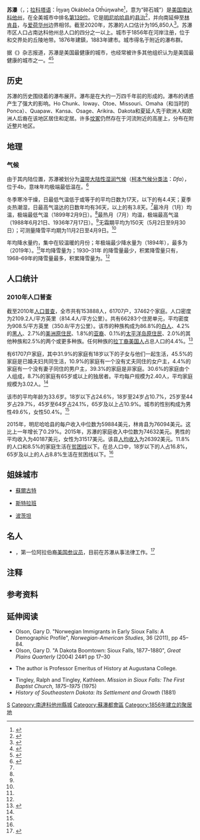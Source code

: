 {{Infobox settlement
|name                     = 苏瀑
|native_name              = {{lang|en|Sioux Falls}}
|other_name               = 
|settlement_type          = [[城市|城市]]
|image_skyline            = Downtown Sioux Falls in the evening.jpg
|image_size               = 300
|image_caption            = 苏瀑市区的街道
|image_flag               = Flag of Sioux Falls, South Dakota.svg
|image_seal               =
|image_shield             = 
|nickname                 = <br/>美國最佳小城市<br>Best Little City in America<br/>西部的皇后之城<br>Queen City of the West<br/>美利堅之心<br>The Heart of America
|motto                    = 
|image_map                = Minnehaha_County_South_Dakota_Incorporated_and_Unincorporated_areas_Sioux_Falls_Highlighted.svg
|mapsize                  = 250px
|map_caption              = 在南达科他州明尼哈哈县的位置
|mapsize1                 = 180px
|pushpin_map              = North America#USA
|pushpin_label_position   = 
|pushpin_label            = 苏瀑
|pushpin_map_alt          = 
|pushpin_relief           = yes
|pushpin_map_caption      = 在北美洲和美国的位置
|coordinates              = {{coord|43|32|11|N|96|43|54|W|region:US-SD|display=it}}
| subdivision_type = 国家
|subdivision_name         = {{flag|United States}}
|subdivision_type1        = [[美国的州|州]]
|subdivision_name1        = {{flag|South Dakota}}
|subdivision_type2        = [[南达科他州县级行政区列表|县]]
|subdivision_name2        = [[明尼哈哈县_(南达科他州)|明尼哈哈县]]（大部分）<br>[[林肯县_(南达科他州)|林肯县]]（小部分）
|established_title        = <!-- Settled -->
|established_date         = 
|leader_title             = [[市长|市长]]
|leader_name              = {{le|保罗·滕哈肯|Paul TenHaken}}
|unit_pref                = Imperial
|area_footnotes           = <ref name="CenPopGazetteer2019">{{cite web|title=2019 U.S. Gazetteer Files|url=https://www2.census.gov/geo/docs/maps-data/data/gazetteer/2019_Gazetteer/2019_gaz_place_46.txt|publisher=United States Census Bureau|access-date=2021-01-31}}</ref>
|area_magnitude           = 1 E9
|area_total_km2           = 206.24
|area_total_sq_mi         = 79.63
|area_land_km2            = 204.84
|area_land_sq_mi          = 79.09
|area_water_km2           = 1.41
|area_water_sq_mi         = 0.54
|elevation_footnotes      = <!--for references: use<ref> </ref>  tags-->
|elevation_m              = 448
|elevation_ft             = 1470
|population_footnotes     = <ref name="wwwcensusgov"/>
|population_total         = 153888
|population_as_of         = [[2010年美国人口普查|2010年]]
|population_rank          = 美国：[[按人口排列的美国城市列表|第139位]]
|pop_est_footnotes        = <ref name="USCensusEst2019"/>
|population_est           = 183793人
|pop_est_as_of            = 2019
|population_density_km2   = 897.26
|population_density_sq_mi = 2323.91
|population_urban         = 156,777（美国：{{le|按人口排列的美国城市市区列表|List of United States urban areas|第212位}}）
|population_metro         = 265,653（美国：[[按人口排列的美国都会区列表|第184位]]）
|timezone                 = [[北美中部时区|中部]]
|utc_offset               = −6
|timezone_DST             = [[北美中部时区|中部]]
|utc_offset_DST           = −5
|postal_code_type         = [[美国邮政编码|邮政编码]]
|postal_code              = {{collapsible list|title=邮政编码<ref>{{cite web|url=http://zip4.usps.com/zip4/citytown.jsp|publisher=USPS|title=Zip Code Lookup|access-date=2021-01-31|dead-url=yes|archive-url=https://web.archive.org/web/20080101160345/http://zip4.usps.com/zip4/citytown.jsp |archive-date=2008-01-01}}</ref>|frame_style= border:none; padding: 0;|list_style=text-align:center;display:none|57101, 57103-57110, 57117-57118, 57186, 57188-57189, 57192-57193, 57197-57198}}
|area_code_type           = {{le|北美编号方案|North American Numbering Plan|电话区号}}
|area_code                = {{le|北美电话区号|Area code 605|605}}
|blank_name               = [[联邦信息处理标准|FIPS代码]]
|blank_info               = 46-59020
|blank1_name              = [[地名信息系统|GNIS]]功能编号
|blank1_info              = 1267670<ref name="GR3">{{cite web|url=http://geonames.usgs.gov|access-date=2021-01-31|title=US Board on Geographic Names|publisher=United States Geological Survey|date=2007-10-25}}</ref>
|website                  = {{URL|www.SiouxFalls.org}}
|footnote                 = 
}}
'''苏瀑'''（{{lang-en|Sioux Falls}}，{{IPAc-en|ˌ|s|uː|_|ˈ|f|ɔː|l|z}}；[[拉科塔语|拉科塔语]]：Íŋyaŋ Okábleča Otȟúŋwahe<ref>{{cite book |last=Ullrich |first=Jan F. |title=New Lakota Dictionary |url=http://www.lakotadictionary.org/nldo.php |edition=2nd |year=2014 |publisher=Lakota Language Consortium |location=Bloomington, Indiana |isbn=978-0-9761082-9-0 |access-date=2021-01-31 |archive-url=https://web.archive.org/web/20161018034145/http://www.lakotadictionary.org/nldo.php |archive-date=2016-10-18|dead-url=yes  }}</ref>，意为“碎石城”）是[[美国|美国]][[南达科他州|南达科他州]]{{le|南达科他州城市列表|List of cities in South Dakota|人口最多的城市}}，在全美城市中排名[[按人口排列的美国城市列表|第139位]]。它是[[明尼哈哈县_(南达科他州)|明尼哈哈县]]的[[县治|县治]]<ref name="GR6">{{cite web|url=http://www.naco.org/Counties/Pages/FindACounty.aspx|access-date=2021-01-31|title=Find a County|publisher=National Association of Counties|language=en}}</ref>，并向南延伸至[[林肯县_(南达科他州)|林肯县]]，与[[爱荷华州|爱荷华州]]边界相邻。截至2020年，苏瀑的人口估计为195,850人<ref>{{Cite web|last=Yost|first=Rae|title=Sioux Falls’ estimated 2020 population grew to 195,850|url=https://www.keloland.com/news/local-news/sioux-falls-estimated-2020-population-grew-to-195850/|accessdate=2021-01-31|language=en}}</ref>。苏瀑市区人口占南达科他州总人口的四分之一以上。城市于1856年在{{le|大苏河|Big Sioux River}}河岸注册，位于{{le|南达科他州29号州际公路|Interstate 29 in South Dakota|29号州际公路}}和{{le|南达科他州90号州际公路|Interstate 90 in South Dakota|90号州际公路}}交界处的丘陵地带。1876年建鎮，1883年建市。城市得名于附近的瀑布群。

据《{{le|最佳生活 (杂志)|Best Life (magazine)|最佳生活}}》杂志报道，苏瀑是美国最健康的城市，也经常被许多其他组织认为是美国最健康的城市之一。<ref>{{Cite web |url = https://bestlifeonline.com/healthiest-cities/ |title = The 50 Healthiest Cities in America|website=Best Life|date =2017-08-15 |language = en|accessdate = 2021-01-31}}</ref><ref>{{Cite web|url = https://www.argusleader.com/story/news/business-journal/2015/09/02/sioux-falls-ranked-among-healthiest-cities/71511730/ |title = Sioux Falls ranked among healthiest cities|website=Argus Leader|date=2015-09-02 |language=en|accessdate=2021-01-31}}</ref>

==历史==
苏瀑的历史围绕着{{le|大苏河|Big Sioux River}}的瀑布展开。瀑布是在大约一万四千年前的{{le|威斯康辛冰期|Wisconsin glaciation|最后一个冰河时期}}形成的。瀑布的诱惑产生了强大的影响。Ho Chunk、Ioway、Otoe、Missouri、Omaha（和当时的Ponca）、Quapaw、Kansa、Osage、Arikira、Dakota和夏延人先于欧洲人和欧洲人后裔在该地区居住和定居。许多[[坟冢|坟冢]]仍然存在于河流附近的高崖上，分布在附近整片地区。

==地理==
===气候===
由于其内陆位置，苏瀑被划分为[[温带大陆性湿润气候|温带大陆性湿润气候]]（[[柯本气候分类法|柯本气候分类法]]：''Dfa''），位于{{le|美国农业部植物抗性区|Hardiness zone}}4b，意味年均极端最低温在{{convert|−25|to|−20|F|C|1|disp=flip}}。<ref>{{Cite news|title = USDA Plant Hardiness Zone Map|access-date =2021-03-21|url=http://planthardiness.ars.usda.gov/PHZMWeb/Default.aspx|publisher = United States Department of Agriculture – Agricultural Research Service}}</ref>

冬季寒冷干燥，日最低气温低于或等于{{convert|-20|C}}的平均日数为17天，{{convert|-25|C}}以下的有4.4天；夏季炎热潮湿，日最高气温达{{convert|30|C}}的日数年均有36天，{{convert|35|C}}以上的有3.8天。<ref name = "NWS Sioux Falls, SD"/>最冷月（1月）均温{{convert|17.9|F|1|disp=flip}}，极端最低气温{{convert|−42|F|0|disp=flip}}（1899年2月9日）。<ref name = "NWS Sioux Falls, SD"/>最热月（7月）均温{{convert|74.4|F|1|disp=flip}}，极端最高气温{{convert|110|F|0|disp=flip}}（1988年6月21日、1936年7月17日）。<ref name = "NWS Sioux Falls, SD"/>无霜期平均为150天（5月2日至9月30日）；可测量降雪平均期为11月2日至4月9日。<ref name = "NWS Sioux Falls, SD"/>

年均降水量约{{convert|27.85|in|sigfig=3|disp=flip}}，集中在较温暖的月份；年极端最少降水量为{{convert|10.53|in|disp=flip}}（1894年），最多为{{convert|39.54|in|disp=flip}}（2019年）。<ref name = "NWS Sioux Falls, SD"/>年均降雪量为{{convert|45.3|in|cm|disp=flip}}；1930–31年<!--当年7月1日至次年6月30日-->的降雪量最少，积累降雪量只有{{convert|5.4|in|cm|disp=flip}}，1968–69年的降雪量最多，积累降雪量为{{convert|94.7|in|cm|disp=flip}}。<ref name = "NWS Sioux Falls, SD"/>

{{Weather box|width=auto
| location = 苏瀑（[[苏瀑区域机场|苏瀑区域机场]]）, 海拔：{{convert|436|m|abbr=on|disp=or}}{{efn|考虑到机场的平均海拔高度。<ref>{{Cite web|url=https://aviation-safety.net/database/airport/airport.php?id=FSD|title=Sioux Falls Regional Airport (Jo Foss Field), SD profile - Aviation Safety Network|last=Ranter|first=Harro|website=aviation-safety.net|access-date=2021-03-27}}</ref>}}，（1991–2020年正常值，1893年至今极端数据）
| metric first = Y
| single line = Y
| collapsed = Y
| Jan high F = 27.2
| Feb high F = 32.0
| Mar high F = 45.0
| Apr high F = 59.0
| May high F = 70.8
| Jun high F = 80.9
| Jul high F = 85.3
| Aug high F = 82.8
| Sep high F = 75.6
| Oct high F = 61.1
| Nov high F = 45.0
| Dec high F = 31.6
|year high F = 58.0
| Jan low F = 8.5
| Feb low F = 12.6
| Mar low F = 24.3
| Apr low F = 35.5
| May low F = 47.5
| Jun low F = 58.8
| Jul low F = 63.4
| Aug low F = 61.1
| Sep low F = 51.9
| Oct low F = 38.1
| Nov low F = 24.5
| Dec low F = 13.4
|year low F = 36.6
| Jan avg record high F = 47.4
| Feb avg record high F = 53.1
| Mar avg record high F = 70.4
| Apr avg record high F = 82.2
| May avg record high F = 87.7
| Jun avg record high F = 93.4
| Jul avg record high F = 94.7
| Aug avg record high F = 93.7
| Sep avg record high F = 89.7
| Oct avg record high F = 81.8
| Nov avg record high F = 66.7
| Dec avg record high F = 50.1
|year avg record high F = 96.8
| Jan avg record low F = -16.0
| Feb avg record low F = −10.1
| Mar avg record low F = −0.6
| Apr avg record low F = 18.1
| May avg record low F = 31.1
| Jun avg record low F = 44.4
| Jul avg record low F = 49.4
| Aug avg record low F = 47.4
| Sep avg record low F = 33.7
| Oct avg record low F = 19.8
| Nov avg record low F = 4.4
| Dec avg record low F = −9.3
|year avg record low F = −19.2
| Jan record high F =  66
| Feb record high F =  70
| Mar record high F =  88
| Apr record high F =  98
| May record high F = 104
| Jun record high F = 110
| Jul record high F = 110
| Aug record high F = 109
| Sep record high F = 104
| Oct record high F =  94
| Nov record high F =  82
| Dec record high F =  63

| Jan record low F = −38
| Feb record low F = −42
| Mar record low F = −23
| Apr record low F = 4
| May record low F = 17
| Jun record low F = 32
| Jul record low F = 34
| Aug record low F = 34
| Sep record low F = 13
| Oct record low F = −5
| Nov record low F = −17
| Dec record low F = −31
| precipitation colour = green
| Jan precipitation inch = 0.60
| Feb precipitation inch = 0.83
| Mar precipitation inch = 1.60
| Apr precipitation inch = 3.00
| May precipitation inch = 3.86
| Jun precipitation inch = 4.23
| Jul precipitation inch = 3.25
| Aug precipitation inch = 3.34
| Sep precipitation inch = 2.73
| Oct precipitation inch = 2.36
| Nov precipitation inch = 1.22
| Dec precipitation inch = 0.83
|year precipitation inch =
| Jul snow inch = 0.0
| Aug snow inch = 0.0
| Sep snow inch = 0.0
| Oct snow inch = 1.4
| Nov snow inch = 6.2
| Dec snow inch = 8.7
| Jan snow inch = 8.0
| Feb snow inch = 8.6
| Mar snow inch = 7.2
| Apr snow inch = 5.1
| May snow inch = 0.1
| Jun snow inch = 0.0
|year snow inch =45.3
| unit precipitation days = 0.01 in
| Jan precipitation days =  7.0
| Feb precipitation days =  7.0
| Mar precipitation days =  8.2
| Apr precipitation days = 10.2
| May precipitation days = 12.1
| Jun precipitation days = 11.8
| Jul precipitation days =  9.0
| Aug precipitation days =  9.4
| Sep precipitation days =  8.1
| Oct precipitation days =  7.9
| Nov precipitation days =  6.2
| Dec precipitation days =  7.0
| unit snow days = 0.1 in
| Jan snow days = 7.3
| Feb snow days = 6.8
| Mar snow days = 5.1
| Apr snow days = 2.2
| May snow days = 0.1
| Jun snow days = 0.0
| Jul snow days = 0.0
| Aug snow days = 0.0
| Sep snow days = 0.0
| Oct snow days = 0.9
| Nov snow days = 3.5
| Dec snow days = 6.9

|Jan humidity  = 71.7
|Feb humidity  = 73.3
|Mar humidity  = 72.1
|Apr humidity  = 64.5
|May humidity  = 63.5
|Jun humidity  = 65.4
|Jul humidity  = 65.4
|Aug humidity  = 67.9
|Sep humidity  = 69.5
|Oct humidity  = 67.2
|Nov humidity  = 73.4
|Dec humidity  = 75.5

| Jan dew point C = −14.2
| Feb dew point C = −10.8
| Mar dew point C = −4.8
| Apr dew point C = 0.9
| May dew point C = 7.1
| Jun dew point C = 12.9
| Jul dew point C = 15.9
| Aug dew point C = 14.9
| Sep dew point C = 9.7
| Oct dew point C = 2.7
| Nov dew point C = −4.2
| Dec dew point C = −11.1

|Jand sun = 6.0
|Febd sun = 6.0
|Mard sun = 7.0
|Aprd sun = 8.0
|Mayd sun = 9.0
|Jund sun = 11.0
|Juld sun = 11.0
|Augd sun = 10.0
|Sepd sun = 8.0
|Octd sun = 7.0
|Novd sun = 5.0
|Decd sun = 4.0
|Jan percentsun = 67
|Feb percentsun = 55
|Mar percentsun = 58
|Apr percentsun = 62
|May percentsun = 60
|Jun percentsun = 73
|Jul percentsun = 73
|Aug percentsun = 71
|Sep percentsun = 67
|Oct percentsun = 64
|Nov percentsun = 50
|Dec percentsun = 44
|Jan uv = 1
|Feb uv = 2
|Mar uv = 4
|Apr uv = 5
|May uv = 7
|Jun uv = 8
|Jul uv = 9
|Aug uv = 8
|Sep uv = 6
|Oct uv = 3
|Nov uv = 2
|Dec uv = 1
| source 1 = [[美国国家海洋和大气管理局|NOAA]]（相对湿度1961–1990）<ref name="1991-2020 normals">{{cite web |format=pdf |url=https://www.ncei.noaa.gov/access/services/data/v1?dataset=normals-monthly-1991-2020&startDate=0001-01-01&endDate=9996-12-31&stations=USW00014944&format=pdf |publisher=National Oceanic and Atmospheric Administration |title=Summary of Monthly Normals 1991–2020 |access-date=2021-05-19}}</ref><ref name= "NWS Sioux Falls, SD">{{cite web |url = https://w2.weather.gov/climate/xmacis.php?wfo=fsd |title = NOWData – NOAA Online Weather Data |access-date = 2021-05-19 |publisher = National Oceanic and Atmospheric Administration }}</ref>，{{le|西部地区气候中心|Western Regional Climate Center|WRCC}}<ref>{{Cite web|url=https://wrcc.dri.edu/cgi-bin/cliMAIN.pl?sd7667|title=SIOUX FALLS FOSS FLD, SOUTH DAKOTA - Climate Summary|website=wrcc.dri.edu|access-date=2019-06-27}}</ref><ref name= WMO>{{cite web |url = ftp://ftp.atdd.noaa.gov/pub/GCOS/WMO-Normals/TABLES/REG_IV/US/GROUP4/72651.TXT |title = WMO climate normals for SIOUX FALLS/FOSS FIELD, SD 1961−1990 |publisher = National Oceanic and Atmospheric Administration |access-date =2021-03-27}}</ref>
|source 2= 气象地图集<ref name="Weather Atlas">{{cite web |url=https://www.weather-us.com/en/south-dakota-usa/sioux-falls-climate |title=Sioux Falls, South Dakota, USA - Monthly weather forecast and Climate data |publisher=Weather Atlas |access-date=2021-03-27 }}</ref>（每日日照时数和紫外线指数）
}}

==人口统计==
{{US Census population
|1880= 2164
|1890= 10177
|1900= 10266
|1910= 14094
|1920= 25202
|1930= 33362
|1940= 40832
|1950= 52969
|1960= 65466
|1970= 72488
|1980= 81182
|1990= 100814
|2000= 123975
|2010= 153888
|estyear=2019
|estimate=183793
|estref=<ref name="USCensusEst2019">{{cite web|url=https://www.census.gov/programs-surveys/popest/data/tables.2019.html|title=Population and Housing Unit Estimates|access-date=2021-02-03}}</ref>
|align-fn=center
|footnote=美国十年一次的人口普查<ref>{{cite web|url=https://www.census.gov/programs-surveys/decennial-census.html|title=U.S. Decennial Census|publisher=Census.gov|access-date=2021-02-03}}</ref>{{cbignore}}<br/>2018年估计<ref name="2018 Pop Estimate">{{cite web|title=Population Estimates|url=https://census.gov/data/tables/time-series/demo/popest/2010s-total-cities-and-towns.html|publisher=United States Census Bureau|access-date=2021-02-03}}</ref>
}}
===2010年人口普查===
截至2010年[[人口普查|人口普查]]，全市共有153888人，61707户，37462个家庭。人口密度为2109.2人/平方英里（814.4人/平方公里）。共有66283个住房单元，平均密度为908.5/平方英里（350.8/平方公里）。该市的种族构成为86.8%的[[美国白人|白人]]、4.2%的[[非裔美国人|黑人]]、2.7%的[[美洲原住民|美洲原住民]]、1.8%的[[亚裔美国人|亚裔]]、0.1%的[[太平洋岛原住民|太平洋岛原住民]]、2.0%的其他种族和2.5%的两个或更多种族。任何种族的[[拉丁裔美国人|拉丁裔美国人]]占总人口的4.4%。<ref name="wwwcensusgov">{{cite web|title=U.S. Census website|url=https://www.census.gov|publisher=United States Census Bureau|access-date=2021-02-03}}</ref>

有61707户家庭，其中31.9%的家庭有18岁以下的子女与他们一起生活，45.5%的家庭是已婚夫妇共同生活，10.9%的家庭有一个没有丈夫同住的女户主，4.4%的家庭有一个没有妻子同住的男户主，39.3%的家庭是非家庭。30.6%的家庭由个人组成，8.7%的家庭有65岁或以上的独居者。平均每户规模为2.40人，平均家庭规模为3.02人。<ref name="wwwcensusgov"/>

该市的平均年龄为33.6岁。18岁以下占24.6%，18岁至24岁占10.7%，25岁至44岁占29.7%，45岁至64岁占24.1%，65岁及以上占10.9%。城市的性别构成为男性49.6%，女性50.4%。<ref name="wwwcensusgov"/>

2015年，明尼哈哈县的每户收入中位数为59884美元，林肯县为76094美元。这比上一年增长了0.29%。2015年，苏瀑的家庭收入中位数为74632美元。男性的平均收入为40187美元，女性为31517美元。该县[[人均收入|人均收入]]为26392美元。11.8%的人口和8.5%的家庭生活在[[贫困线|贫困线]]以下。在总人口中，18岁以下的人占16.8%，65岁及以上的人占8.8%生活在贫困线以下。<ref name="wwwcensusgov"/>

== 姐妹城市 ==
* {{RUS}}[[蘇爾古特|蘇爾古特]]
* {{GBR}}[[斯特拉班|斯特拉班]]
* {{GER}}[[波茨坦|波茨坦]]

==名人==
*{{le|詹姆斯·阿布雷兹克|James Abourezk}}，第一位阿拉伯裔[[美国参议员|美国参议员]]，目前在苏瀑从事法律工作。<ref>{{cite web|url=http://calitreview.com/author/james_abourezk |title=California Literary ReviewJames Abourezk |website=Calitreview.com |access-date=2021-03-16}}</ref>

==注释==
{{notelist}}

==参考资料==
{{reflist|2}}

==延伸阅读==
* Olson, Gary D. "Norwegian Immigrants in Early Sioux Falls: A Demographic Profile", ''Norwegian-American Studies'', 36 (2011), pp 45–84.
* Olson, Gary D. "A Dakota Boomtown: Sioux Falls, 1877–1880", ''Great Plains Quarterly'' (2004) 24#1 pp 17–30
* {{cite book|title=Reveille for Sioux Falls: A World War II {{le|Army Air Forces|United States Army Air Forces}} Technical School Changes a South Dakota City|last=Oyos|first=Lynwood E.|date=2014|publisher=The Center for Western Studies, {{le|Augustana College|Augustana College (South Dakota)}}|isbn=9780931170973}} The author is Professor Emeritus of History at Augustana College.
* Tingley, Ralph and Tingley, Kathleen. ''Mission in Sioux Falls: The First Baptist Church, 1875–1975'' (1975)
* ''History of Southeastern Dakota: Its Settlement and Growth'' (1881)

{{Authority control}}
[[Category:南達科他州城市|S]]
[[Category:南達科他州縣城|Category:南達科他州縣城]]
[[Category:蘇瀑都會區|Category:蘇瀑都會區]]
[[Category:1856年建立的聚居地|Category:1856年建立的聚居地]]